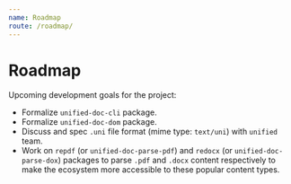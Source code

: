 ```yaml
---
name: Roadmap
route: /roadmap/
---
```


# Roadmap

Upcoming development goals for the project:
- Formalize `unified-doc-cli` package.
- Formalize `unified-doc-dom` package.
- Discuss and spec `.uni` file format (mime type: `text/uni`) with `unified` team.
- Work on `repdf` (or `unified-doc-parse-pdf`) and `redocx` (or `unified-doc-parse-dox`) packages to parse `.pdf` and `.docx` content respectively to make the ecosystem more accessible to these popular content types.
